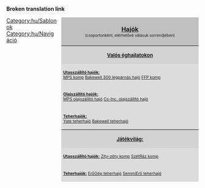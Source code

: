 <noinclude>'''Broken translation link'''</noinclude>{{en/-}}
<div style="float:right; padding-left:12px; width:360px; background:none;">
<div style="border:0px solid #000000; background:#C0C0C0; padding:5px; -moz-border-radius-topleft:5px; -moz-border-radius-topright:5px; font-size: 12pt;"><center><strong><font size="3">[[Main/hu/Hajók|Hajók]]</font><br></strong><font size="1">(csoportonként, elérhetővé válásuk sorrendjében)</font></center>
</div>
<div style="border:0px solid black; border-top-width: 1px; background:#D3D3D3; padding:5px; font-size: 8pt;"><center><font size="2"><strong>[[Main/hu/Éghajlatok|Valós éghajlatokon]]</strong></font></center></div>
<div style="border:0px solid black; border-top-width: 0px; background:#DCDCDC; padding:5px; font-size: 8pt;"><u>'''Utasszállító hajók:'''</u><br>{{nowrap begin}}[[Main/hu/MPS komp|MPS komp]]{{en/·w}} [[Main/hu/Bakewell 300 légpárnás hajó|Bakewell 300 légpárnás hajó]]{{en/·w}} [[Main/hu/FFP komp|FFP komp]] {{nowrap end}}</div>
<div style="border:0px solid black; border-top-width: 0px; background:#DCDCDC; padding:5px; font-size: 8pt;"><u>'''Olajszállító hajók:'''</u><br>{{nowrap begin}} [[Main/hu/MPS olajszállító hajó|MPS olajszállító hajó]]{{en/·w}} [[Main/hu/Cs-Inc. olajszállító hajó|Cs-Inc. olajszállító hajó]] {{nowrap end}}</div>
<div style="border:0px solid black; border-top-width: 0px; background:#DCDCDC; padding:5px; font-size: 8pt;"><u>'''Teherhajók:'''</u><br>{{nowrap begin}}[[Main/hu/Yate teherhajó|Yate teherhajó]]{{en/·w}} [[Main/hu/Bakewell teherhajó|Bakewell teherhajó]] {{nowrap end}}</div>
<div style="border:0px solid black; border-top-width: 1px; background:#D3D3D3; padding:5px; font-size: 8pt;"><center><font size="2"><strong>[[Main/en/Éghajlatok/Hu#Játékvilág|Játékvilág:]]</strong></font></center></div>
<div style="border:0px solid black; border-top-width: 0px; background:#DCDCDC; padding:5px; font-size: 8pt;"><u>'''Utasszállító hajók:'''</u>{{nowrap begin}} [[Main/hu/Zity-zöty komp|Zity-zöty komp]]{{en/·w}} [[Main/hu/SzétRáz komp|SzétRáz komp]]{{nowrap end}}</div>
<div style="border:0px solid black; border-top-width: 0px; background:#DCDCDC; padding:5px; font-size: 8pt;"><u>'''Teherhajók:'''</u>{{nowrap begin}} [[Main/hu/ErőGép teherhajó|ErőGép teherhajó]]{{en/·w}} [[Main/hu/SemmiErő teherhajó|SemmiErő teherhajó]]{{nowrap end}}</div>
</div>
<noinclude>

[[Category:hu/Sablonok]][[Category:hu/Navigáció]]
</noinclude>